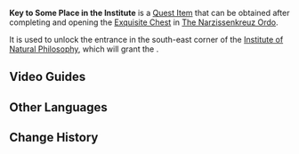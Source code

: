{{Item Infobox
|id          = 120379
|image       = Item Fatui Stronghold Key.png
|type        = Quest Items
|description = It should be able to open a certain door in the Institute of Natural Philosophy.
|source1     = [[Exquisite Chest]] in [[The Narzissenkreuz Ordo]]
}}
'''Key to Some Place in the Institute''' is a [[Quest Item]] that can be obtained after completing {{Quest|Aqueous Tidemarks}} and opening the [[Exquisite Chest]] in [[The Narzissenkreuz Ordo]].

It is used to unlock the entrance in the south-east corner of the [[Institute of Natural Philosophy]], which will grant the {{Achievement|A Study in Sable}}.

==Video Guides==
{{EVT
|video1   = https://youtu.be/6DJldr8nGL0
|caption1 = How To Get: Key to Some Place in the Institute
}}

==Other Languages==
{{Other Languages|default_hidden=1
|en      = Key to Some Place in the Institute
|zhs     = 学院某处的钥匙
|zhs_rm  = Xuéyuàn Mǒuchù de Yàoshi
|zht     = 學院某處的鑰匙
|zht_rm  = Xuéyuàn Mǒuchù de Yàoshi
|ja      = 学院のどこかの鍵
|ja_rm   = Gakuin no Dokoka no Kagi
|ko      = 학원 어딘가의 열쇠
|es      = Llave de algún lugar del Instituto
|fr      = Clé d'un endroit de l'Institut
|ru      = Ключ от чего-то в институте
|th      = กุญแจที่ไหนสักแห่งของสถาบัน
|th_rm   = 
|vi      = Chìa Khóa Nơi Nào Đó Của Học Viện
|de      = Schlüssel zu einem Ort des Instituts
|id      = Kunci ke Suatu Tempat di Institut
|pt      = Chave Para Algum Lugar na Escola
|tr      = Enstitüdeki Bir Yerin Anahtarı
|it      = Chiave per qualche luogo all'interno dell'Istituto
}}

==Change History==
{{Change History|4.0}}